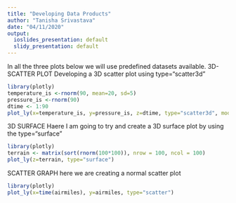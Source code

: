 ---
title: "Developing Data Products"
author: "Tanisha Srivastava"
date: "04/11/2020"
output:
  ioslides_presentation: default
  slidy_presentation: default
---

In all the three plots below we will use predefined datasets available. 3D-SCATTER PLOT Developing a 3D scatter plot using type=“scatter3d”

```{r}
library(plotly)
temperature_is <-rnorm(90, mean=20, sd=5)
pressure_is <-rnorm(90)
dtime <- 1:90
plot_ly(x=temperature_is, y=pressure_is, z=dtime, type="scatter3d", mode="markers", color=temperature_is)
```

3D SURFACE Haere I am going to try and create a 3D surface plot by using the type=“surface”

```{r}
library(plotly)
terrain <- matrix(sort(rnorm(100*100)), nrow = 100, ncol = 100)
plot_ly(z=terrain, type="surface")
```
SCATTER GRAPH here we are creating a normal scatter plot
```{r}
library(plotly)
plot_ly(x=time(airmiles), y=airmiles, type="scatter")
```